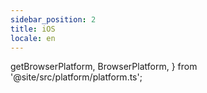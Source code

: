 ```yaml
---
sidebar_position: 2
title: iOS
locale: en
---
```


  getBrowserPlatform,
  BrowserPlatform,
} from '@site/src/platform/platform.ts';

<DevicePrerequisites />

<CloneExampleAndVenv
  title="Clone Examples and Create Virtual Environment"
  path="appium/python/ios/pytest"
/>

<ActivateVirtualEnv title="Activate Virtual Environment" />

<InstallDependencies title="Install Dependencies" />

<Tabs groupId="target" defaultValue="chrome" queryString>
<TabItem value="chrome" label="Chrome">

<UploadAndRunChromeTabItem platform="ios" run_script="pytest ios/test_web.py" />

</TabItem>
</Tabs>

<VenvImportError />
